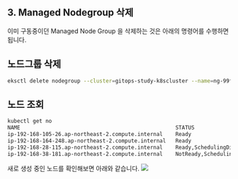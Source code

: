 ## 3. Managed Nodegroup 삭제

이미 구동중이던 Managed Node Group 을 삭제하는 것은 아래의 명령어를 수행하면 됩니다.  
  

## 노드그룹 삭제
```bash
eksctl delete nodegroup --cluster=gitops-study-k8scluster --name=ng-99fc00b4
```
  

## 노드 조회 
```bash
kubectl get no
NAME                                                 STATUS                        ROLES    AGE   VERSION
ip-192-168-105-26.ap-northeast-2.compute.internal    Ready                         <none>   11m   v1.27.7-eks-e71965b
ip-192-168-164-248.ap-northeast-2.compute.internal   Ready                         <none>   11m   v1.27.7-eks-e71965b
ip-192-168-28-115.ap-northeast-2.compute.internal    Ready,SchedulingDisabled      <none>   67m   v1.27.7-eks-e71965b
ip-192-168-38-181.ap-northeast-2.compute.internal    NotReady,SchedulingDisabled   <none>   67m   v1.27.7-eks-e71965b
```
  

새로 생성 중인 노드를 확인해보면 아래와 같습니다.
<img src="https://raw.githubusercontent.com/chagchagchag/eks-k8s-docker-study-archive/main/eks-by-argocd/img/CLUSTER-SETUP-3-EKSCTL-MANAGED-NODEGROUP-DELETE/1.png"/>
